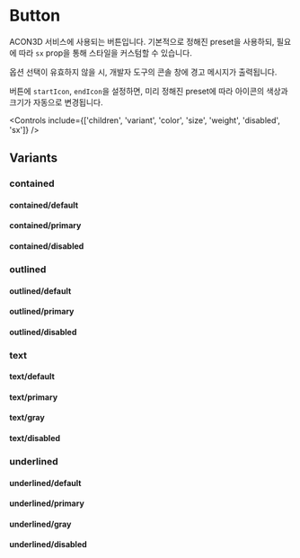 

<Meta of={ButtonStories} />

# Button

ACON3D 서비스에 사용되는 버튼입니다. 기본적으로 정해진 preset을 사용하되, 필요에 따라 `sx` prop을 통해 스타일을 커스텀할 수 있습니다.

옵션 선택이 유효하지 않을 시, 개발자 도구의 콘솔 창에 경고 메시지가 출력됩니다.

버튼에 `startIcon`, `endIcon`을 설정하면, 미리 정해진 preset에 따라 아이콘의 색상과 크기가 자동으로 변경됩니다.

<Canvas of={ButtonStories.Default} />

<Controls include={['children', 'variant', 'color', 'size', 'weight', 'disabled', 'sx']} />

## Variants

### contained

#### contained/default

<Canvas of={ButtonStories.ContainedDefaultMedium} />

#### contained/primary

<Canvas of={ButtonStories.ContainedPrimaryMedium} />

#### contained/disabled

<Canvas of={ButtonStories.ContainedMediumDisabled} />

### outlined

#### outlined/default

<Canvas of={ButtonStories.OutlinedDefaultMedium} />

#### outlined/primary

<Canvas of={ButtonStories.OutlinedPrimaryMedium} />

#### outlined/disabled

<Canvas of={ButtonStories.OutlinedMediumDisabled} />

### text

#### text/default

<Canvas of={ButtonStories.TextDefaultMedium} />

<Canvas of={ButtonStories.TextDefaultMediumBold} />

#### text/primary

<Canvas of={ButtonStories.TextPrimaryMedium} />

<Canvas of={ButtonStories.TextPrimaryMediumBold} />

#### text/gray

<Canvas of={ButtonStories.TextGrayMedium} />

<Canvas of={ButtonStories.TextGrayMediumBold} />

#### text/disabled

<Canvas of={ButtonStories.TextMediumDisabled} />

<Canvas of={ButtonStories.TextMediumDisabledBold} />

### underlined

#### underlined/default

<Canvas of={ButtonStories.UnderlinedDefaultMedium} />

<Canvas of={ButtonStories.UnderlinedDefaultMediumBold} />

#### underlined/primary

<Canvas of={ButtonStories.UnderlinedPrimaryMedium} />

<Canvas of={ButtonStories.UnderlinedPrimaryMediumBold} />

#### underlined/gray

<Canvas of={ButtonStories.UnderlinedGrayMedium} />

<Canvas of={ButtonStories.UnderlinedGrayMediumBold} />

#### underlined/disabled

<Canvas of={ButtonStories.UnderlinedMediumDisabled} />

<Canvas of={ButtonStories.UnderlinedMediumDisabledBold} />

